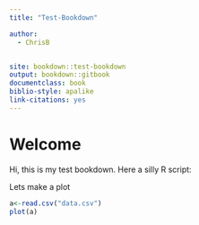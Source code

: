 ```yaml
---
title: "Test-Bookdown"

author:
  - ChrisB


site: bookdown::test-bookdown
output: bookdown::gitbook
documentclass: book
biblio-style: apalike
link-citations: yes
---
```



# Welcome
Hi, this is my test bookdown. Here a silly R script:

Lets make a plot
```r
a<-read.csv("data.csv")
plot(a)
```